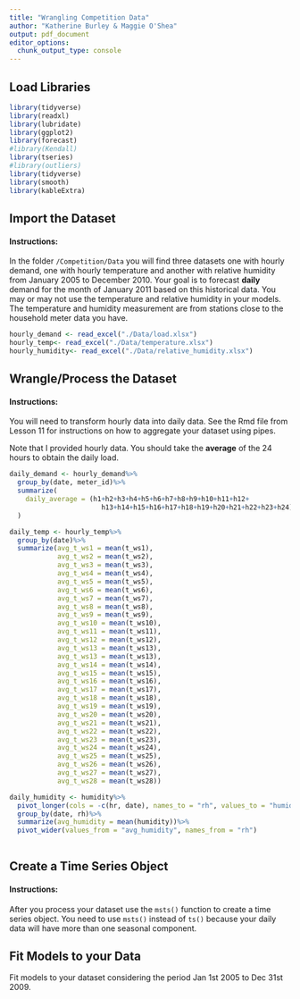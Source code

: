 ```yaml
---
title: "Wrangling Competition Data"
author: "Katherine Burley & Maggie O'Shea"
output: pdf_document
editor_options: 
  chunk_output_type: console
---
```


## Load Libraries

```r
library(tidyverse)
library(readxl)
library(lubridate)
library(ggplot2)
library(forecast)  
#library(Kendall)
library(tseries)
#library(outliers)
library(tidyverse)
library(smooth)
library(kableExtra)
```

## Import the Dataset

#### Instructions:

In the folder `/Competition/Data` you will find three datasets one with hourly demand, one with hourly temperature and another with relative humidity from January 2005 to December 2010.
Your goal is to forecast **daily** demand for the month of January 2011 based on this historical data. You may or may not use the temperature and relative humidity in your models. The temperature and humidity measurement are from stations close to the household meter data you have.


```r
hourly_demand <- read_excel("./Data/load.xlsx")
hourly_temp<- read_excel("./Data/temperature.xlsx")
hourly_humidity<- read_excel("./Data/relative_humidity.xlsx")
```


## Wrangle/Process the Dataset

#### Instructions: 

You will need to transform hourly data into daily data. See the Rmd file from Lesson 11 for instructions on how to aggregate your dataset using pipes.

Note that I provided hourly data. You should take the **average** of the 24 hours to obtain the daily load.


```r
daily_demand <- hourly_demand%>%
  group_by(date, meter_id)%>%
  summarize(
    daily_average = (h1+h2+h3+h4+h5+h6+h7+h8+h9+h10+h11+h12+
                       h13+h14+h15+h16+h17+h18+h19+h20+h21+h22+h23+h24)/24
  )

daily_temp <- hourly_temp%>%
  group_by(date)%>%
  summarize(avg_t_ws1 = mean(t_ws1),
            avg_t_ws2 = mean(t_ws2),
            avg_t_ws3 = mean(t_ws3),
            avg_t_ws4 = mean(t_ws4),
            avg_t_ws5 = mean(t_ws5),
            avg_t_ws6 = mean(t_ws6),
            avg_t_ws7 = mean(t_ws7),
            avg_t_ws8 = mean(t_ws8),
            avg_t_ws9 = mean(t_ws9),
            avg_t_ws10 = mean(t_ws10),
            avg_t_ws11 = mean(t_ws11),
            avg_t_ws12 = mean(t_ws12),
            avg_t_ws13 = mean(t_ws13),
            avg_t_ws13 = mean(t_ws13),
            avg_t_ws14 = mean(t_ws14),
            avg_t_ws15 = mean(t_ws15),
            avg_t_ws16 = mean(t_ws16),
            avg_t_ws17 = mean(t_ws17),
            avg_t_ws18 = mean(t_ws18),
            avg_t_ws19 = mean(t_ws19),
            avg_t_ws20 = mean(t_ws20),
            avg_t_ws21 = mean(t_ws21),
            avg_t_ws22 = mean(t_ws22),
            avg_t_ws23 = mean(t_ws23),
            avg_t_ws24 = mean(t_ws24),
            avg_t_ws25 = mean(t_ws25),
            avg_t_ws26 = mean(t_ws26),
            avg_t_ws27 = mean(t_ws27),
            avg_t_ws28 = mean(t_ws28))

daily_humidity <- humidity%>%
  pivot_longer(cols = -c(hr, date), names_to = "rh", values_to = "humidity")%>%
  group_by(date, rh)%>%
  summarize(avg_humidity = mean(humidity))%>%
  pivot_wider(values_from = "avg_humidity", names_from = "rh")
  
```


## Create a Time Series Object

#### Instructions: 

After you process your dataset use the `msts()` function to create a time series object. You need to use `msts()` instead of `ts()` because your daily data will have more than one seasonal component.

## Fit Models to your Data

Fit models to your dataset considering the period Jan 1st 2005 to Dec 31st 2009. 